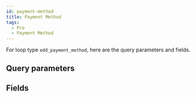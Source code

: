 ```yaml
---
id: payment-method
title: Payment Method
tags:
  - Pro
  - Payment Method
---
```


For loop type `edd_payment_method`, here are the query parameters and fields.

## Query parameters

<QueryArgsList args={json.query_args} />

## Fields

<FieldsList fields={json.fields} />
